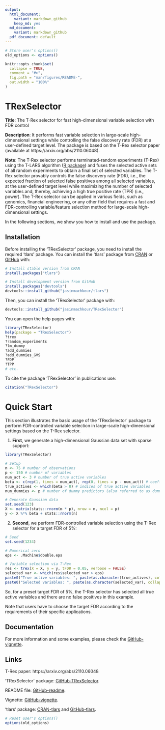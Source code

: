 ```yaml
---
output:
  html_document:
    variant: markdown_github
    keep_md: yes
  md_document:
    variant: markdown_github
  pdf_document: default
---
```


<!-- README.md is generated from README.Rmd. Please edit that file -->

```r
# Store user's options()
old_options <- options()

knitr::opts_chunk$set(
  collapse = TRUE,
  comment = "#>",
  fig.path = "man/figures/README-",
  out.width = "100%"
)
```

# TRexSelector
**Title**: The T-Rex selector for fast high-dimensional variable selection with FDR control

**Description**: It performs fast variable selection in large-scale high-dimensional settings while controlling the false discovery rate (FDR) at a user-defined target level. The package is based on the T-Rex selector paper (available at https://arxiv.org/abs/2110.06048).

**Note**: The T-Rex selector performs terminated-random experiments (T-Rex) using the T-LARS algorithm ([R package](https://CRAN.R-project.org/package=tlars)) and fuses the selected active sets of all random experiments to obtain a final set of selected variables. The T-Rex selector provably controls the false discovery rate (FDR), i.e., the expected fraction of selected false positives among all selected variables, at the user-defined target level while maximizing the number of selected variables and, thereby, achieving a high true positive rate (TPR) (i.e., power). The T-Rex selector can be applied in various fields, such as genomics, financial engineering, or any other field that requires a fast and FDR-controlling variable/feature selection method for large-scale high-dimensional settings.

In the following sections, we show you how to install and use the package.

## Installation
Before installing the 'TRexSelector' package, you need to install the required 'tlars' package. You can install the 'tlars' package from [CRAN](https://CRAN.R-project.org/package=tlars) or [GitHub](https://github.com/jasinmachkour/tlars) with: 

```r
# Install stable version from CRAN
install.packages("tlars")

# Install development version from GitHub
install.packages("devtools")
devtools::install_github("jasinmachkour/tlars")
```

Then, you can install the 'TRexSelector' package with:

```r
devtools::install_github("jasinmachkour/TRexSelector")
```

You can open the help pages with:
```r
library(TRexSelector)
help(package = "TRexSelector")
?trex
?random_experiments
?lm_dummy
?add_dummies
?add_dummies_GVS
?FDP
?TPP
# etc.
```

To cite the package 'TRexSelector' in publications use:
```r
citation("TRexSelector")
```

# Quick Start
This section illustrates the basic usage of the 'TRexSelector' package to perform FDR-controlled variable selection in large-scale high-dimensional settings based on the T-Rex selector.

1. **First**, we generate a high-dimensional Gaussian data set with sparse support:

```r
library(TRexSelector)

# Setup
n <- 75 # number of observations
p <- 150 # number of variables
num_act <- 3 # number of true active variables
beta <- c(rep(1, times = num_act), rep(0, times = p - num_act)) # coefficient vector
true_actives <- which(beta > 0) # indices of true active variables
num_dummies <- p # number of dummy predictors (also referred to as dummies)

# Generate Gaussian data
set.seed(123)
X <- matrix(stats::rnorm(n * p), nrow = n, ncol = p)
y <- X %*% beta + stats::rnorm(n)
```

2. **Second**, we perform FDR-controlled variable selection using the T-Rex selector for a target FDR of 5%:

```r
# Seed
set.seed(1234)

# Numerical zero
eps <- .Machine$double.eps

# Variable selection via T-Rex
res <- trex(X = X, y = y, tFDR = 0.05, verbose = FALSE)
selected_var <- which(res$selected_var > eps)
paste0("True active variables: ", paste(as.character(true_actives), collapse = ", "))
paste0("Selected variables: ", paste(as.character(selected_var), collapse = ", "))
```

So, for a preset target FDR of 5%, the T-Rex selector has selected all true active variables and there are no false positives in this example.

Note that users have to choose the target FDR according to the requirements of their specific applications.

## Documentation
For more information and some examples, please check the [GitHub-vignette](https://htmlpreview.github.io/?https://github.com/jasinmachkour/TRexSelector/blob/main/vignettes/trex_usage_and_simulations.html).

## Links
T-Rex paper: https://arxiv.org/abs/2110.06048

'TRexSelector' package: [GitHub-TRexSelector](https://github.com/jasinmachkour/TRexSelector).

README file: [GitHub-readme](https://htmlpreview.github.io/?https://github.com/jasinmachkour/TRexSelector/blob/main/README.html).

Vignette: [GitHub-vignette](https://htmlpreview.github.io/?https://github.com/jasinmachkour/TRexSelector/blob/main/vignettes/trex_usage_and_simulations.html).

'tlars' package: [CRAN-tlars](https://CRAN.R-project.org/package=tlars) and [GitHub-tlars](https://github.com/jasinmachkour/tlars).

```r
# Reset user's options()
options(old_options)
```
